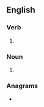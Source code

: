 ==English==

===Verb===
{{head|en|verb form}}

# {{present participle of|savour|lang=en|nocat=1}}

===Noun===
{{en-noun}}

# {{alt form|savoring|lang=en}}

===Anagrams===
* {{anagrams|en|a=aginorsuv|vinagrous}}